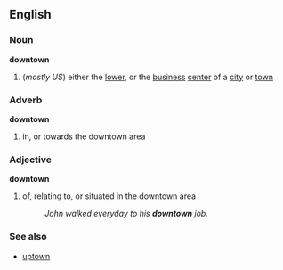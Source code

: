 ==English==
===Noun===
'''downtown'''
#(''mostly US'') either the [[lower]], or the [[business]] [[center]] of a [[city]] or [[town]]
===Adverb===
'''downtown'''
# in, or towards the downtown area
===Adjective===
'''downtown'''
# of, relating to, or situated in the downtown area 
#:''John walked everyday to his '''downtown''' job.''
===See also===
*[[uptown]]